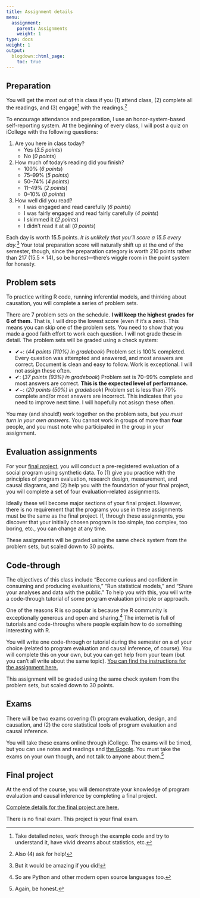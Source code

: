 ```yaml
---
title: Assignment details
menu:
  assignment:
    parent: Assignments
    weight: 1
type: docs
weight: 1
output:
  blogdown::html_page:
    toc: true
---
```



## Preparation

You will get the most out of this class if you (1) attend class, (2) complete all the readings, and (3) engage^[Take detailed notes, work through the example code and try to understand it, have vivid dreams about statistics, etc.]  with the readings.^[Also (4) ask for help!]

To encourage attendance and preparation, I use an honor-system-based self-reporting system. At the beginning of every class, I will post a quiz on iCollege with the following questions:

1. Are you here in class today?
    - Yes (*3.5 points*)
    - No (*0 points*)
2. How much of today's reading did you finish?
    - 100% (*6 points*)
    - 75–99% (*5 points*)
    - 50–74% (*4 points*)
    - 11–49% (*2 points*)
    - 0–10% (*0 points*)
3. How well did you read?
    - I was engaged and read carefully (*6 points*)
    - I was fairly engaged and read fairly carefully (*4 points*)
    - I skimmed it (*2 points*)
    - I didn't read it at all (*0 points*)

Each day is worth 15.5 points. *It is unlikely that you'll score a 15.5 every day.*^[But it would be amazing if you did!] Your total preparation score will naturally shift up at the end of the semester, though, since the preparation category is worth 210 points rather than 217 (15.5 × 14), so be honest—there's wiggle room in the point system for honesty.


## Problem sets

To practice writing R code, running inferential models, and thinking about causation, you will complete a series of problem sets. 

There are 7 problem sets on the schedule. **I will keep the highest grades for 6 of them.** That is, I will drop the lowest score (even if it's a zero). This means you can skip one of the problem sets. You need to show that you made a good faith effort to work each question. I will not grade these in detail. The problem sets will be graded using a check system:

- ✔+: (*44 points (110%) in gradebook*) Problem set is 100% completed. Every question was attempted and answered, and most answers are correct. Document is clean and easy to follow. Work is exceptional. I will not assign these often.
- ✔: (*37 points (93%) in gradebook*) Problem set is 70–99% complete and most answers are correct. **This is the expected level of performance.**
- ✔−: (*20 points (50%) in gradebook*) Problem set is less than 70% complete and/or most answers are incorrect. This indicates that you need to improve next time. I will hopefully not asisgn these often.

You may (and should!) work together on the problem sets, but *you must turn in your own answers.* You cannot work in groups of more than **four** people, and you must note who participated in the group in your assignment.


## Evaluation assignments

For your [final project](/assignment/final-project/), you will conduct a pre-registered evaluation of a social program using synthetic data. To (1) give you practice with the principles of program evaluation, research design, measurement, and causal diagrams, and (2) help you with the foundation of your final project, you will complete a set of four evaluation-related assignments. 

Ideally these will become major sections of your final project. However, there is no requirement that the programs you use in these assignments must be the same as the final project. If, through these assignments, you discover that your initially chosen program is too simple, too complex, too boring, etc., you can change at any time.

These assignments will be graded using the same check system from the problem sets, but scaled down to 30 points.


## Code-through

The objectives of this class include "Become curious and confident in consuming and producing evaluations," "Run statistical models," and "Share your analyses and data with the public." To help you with this, you will write a code-through tutorial of some program evaluation principle or approach.

One of the reasons R is so popular is because the R community is exceptionally generous and open and sharing.^[So are Python and other modern open source languages too.] The internet is full of tutorials and code-throughs where people explain how to do something interesting with R.

You will write one code-through or tutorial during the semester on a of your choice (related to program evaluation and causal inference, of course). You will complete this on your own, but you can get help from your team (but you can't all write about the same topic). [You can find the instructions for the assignment here.](/assignment/code-through/)

This assignment will be graded using the same check system from the problem sets, but scaled down to 30 points.


## Exams

There will be two exams covering (1) program evaluation, design, and causation, and (2) the core statistical tools of program evaluation and causal inference.

You will take these exams online through iCollege. The exams will be timed, but you can use notes and readings and [the Google](https://www.youtube.com/watch?v=AQ45fO1uiOQ). You must take the exams on your own though, and not talk to anyone about them.^[Again, be honest.]


## Final project

At the end of the course, you will demonstrate your knowledge of program evaluation and causal inference by completing a final project.

[Complete details for the final project are here.](/assignment/final-project/)

There is no final exam. This project is your final exam.
